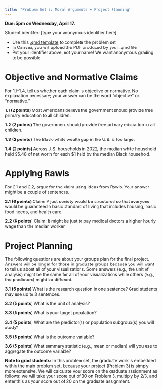 ```yaml
---
title: "Problem Set 5: Moral Arguments + Project Planning"
---
```


**Due: 5pm on Wednesday, April 17.**

Student identifer: [type your anonymous identifier here]

- Use this [.qmd template](../assets/pset5/pset5.qmd) to complete the problem set
- In Canvas, you will upload the PDF produced by your .qmd file
- Put your identifier above, not your name! We want anonymous grading to be possible

# Objective and Normative Claims

For 1.1--1.4, tell us whether each claim is objective or normative. No explanation necessary; your answer can be the word "objective" or "normative."

**1.1 (2 points)** Most Americans believe the government should provide free primary education to all children.

**1.2 (2 points)** The government should provide free primary education to all children.

**1.3 (2 points)** The Black-white wealth gap in the U.S. is too large.

**1.4 (2 points)** Across U.S. households in 2022, the median white household held \$5.48 of net worth for each \$1 held by the median Black household.

# Applying Rawls

For 2.1 and 2.2, argue for the claim using ideas from Rawls. Your answer might be a couple of sentences.

**2.1 (6 points)** Claim: A just society would be structured so that everyone would be guaranteed a basic standard of living that includes housing, basic food needs, and health care.

**2.2 (6 points)** Claim: It might be just to pay medical doctors a higher hourly wage than the median worker.

# Project Planning

The following questions are about your group's plan for the final project. Answers will be longer for those in graduate groups because you will want to tell us about all of your visualizations. Some answers (e.g., the unit of analysis) might be the same for all of your visualizations while others (e.g., the predictors) might be different.

**3.1 (5 points)** What is the research question in one sentence? Grad students may use up to 3 sentences.

**3.2 (5 points)** What is the unit of analysis?

**3.3 (5 points)** What is your target population?

**3.4 (5 points)** What are the predictor(s) or population subgroup(s) you will study?

**3.5 (5 points)** What is the outcome variable?

**3.6 (5 points)** What summary statistic (e.g., mean or median) will you use to aggregate the outcome variable?

**Note to grad students:** In this problem set, the graduate work is embedded within the main problem set, because your project (Problem 3) is simply more extensive. We will calculate your score on the graduate assignment as follows: we will take your score out of 30 on Problem 3, multiply by 2/3, and enter this as your score out of 20 on the graduate assignment.
